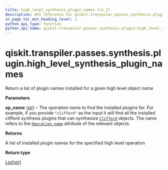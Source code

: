 ```yaml
---
title: high_level_synthesis_plugin_names (v1.2)
description: API reference for qiskit.transpiler.passes.synthesis.plugin.high_level_synthesis_plugin_names in qiskit v1.2
in_page_toc_min_heading_level: 1
python_api_type: function
python_api_name: qiskit.transpiler.passes.synthesis.plugin.high_level_synthesis_plugin_names
---
```


<span id="qiskit-transpiler-passes-synthesis-plugin-high-level-synthesis-plugin-names" />

# qiskit.transpiler.passes.synthesis.plugin.high\_level\_synthesis\_plugin\_names

<Function id="qiskit.transpiler.passes.synthesis.plugin.high_level_synthesis_plugin_names" isDedicatedPage={true} github="https://github.com/Qiskit/qiskit/tree/stable/1.2/qiskit/transpiler/passes/synthesis/plugin.py#L718-L734" signature="qiskit.transpiler.passes.synthesis.plugin.high_level_synthesis_plugin_names(op_name)">
  Return a list of plugin names installed for a given high level object name

  **Parameters**

  **op\_name** ([*str*](https://docs.python.org/3/library/stdtypes.html#str "(in Python v3.13)")) – The operation name to find the installed plugins for. For example, if you provide `"clifford"` as the input it will find all the installed clifford synthesis plugins that can synthesize [`Clifford`](qiskit.quantum_info.Clifford "qiskit.quantum_info.Clifford") objects. The name refers to the [`Operation.name`](qiskit.circuit.Operation#name "qiskit.circuit.Operation.name") attribute of the relevant objects.

  **Returns**

  A list of installed plugin names for the specified high level operation

  **Return type**

  [*List*](https://docs.python.org/3/library/typing.html#typing.List "(in Python v3.13)")\[[str](https://docs.python.org/3/library/stdtypes.html#str "(in Python v3.13)")]
</Function>


